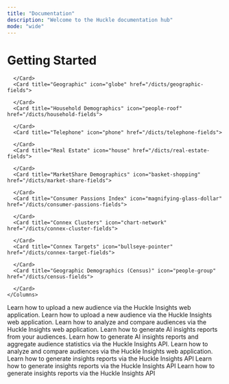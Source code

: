 ```yaml
---
title: "Documentation"
description: "Welcome to the Huckle documentation hub"
mode: "wide"
---
```


# Getting Started

<Steps>
  <Step title="Explore Our Data" titleSize="h2">
    <Columns cols={2}>
      <Card title="Primary Fields" icon="person" href="/dicts/primary-fields">
        
      </Card>
      <Card title="Geographic" icon="globe" href="/dicts/geographic-fields">
        
      </Card>
      <Card title="Household Demographics" icon="people-roof" href="/dicts/household-fields">
        
      </Card>
      <Card title="Telephone" icon="phone" href="/dicts/telephone-fields">
        
      </Card>
      <Card title="Real Estate" icon="house" href="/dicts/real-estate-fields">
        
      </Card>
      <Card title="MarketShare Demographics" icon="basket-shopping" href="/dicts/market-share-fields">
        
      </Card>
      <Card title="Consumer Passions Index" icon="magnifying-glass-dollar" href="/dicts/consumer-passions-fields">
        
      </Card>
      <Card title="Connex Clusters" icon="chart-network" href="/dicts/connex-cluster-fields">
        
      </Card>
      <Card title="Connex Targets" icon="bullseye-pointer" href="/dicts/connex-target-fields">
        
      </Card>
      <Card title="Geographic Demographics (Census)" icon="people-group" href="/dicts/census-fields">
        
      </Card>
    </Columns>
  </Step>
  <Step title="Import Your Audiences" titleSize="h2">
    <Card title="Upload a File" icon="upload" horizontal="false" href="/dicts/">
      Learn how to upload a new audience via the Huckle Insights web application.
    </Card>
    <Card title="Integrate Via API" icon="cloud" horizontal="false" href="/dicts/">
      Learn how to upload a new audience via the Huckle Insights web application.
    </Card>
  </Step>
  <Step title="Analyze Results" icon="magnifying-glass" titleSize="h2">
    <Card title="Huckle Reports" icon="globe-pointer" horizontal="false" href="/dicts/">
      Learn how to analyze and compare audiences via the Huckle Insights web application.
    </Card>
    <Card title="AI Insights" icon="globe-pointer" horizontal="false" href="/dicts/">
      Learn how to generate AI insights reports from your audiences.
    </Card>
    <Card title="API Guide" icon="webhook" horizontal="false" href="/dicts/">
      Learn how to generate AI insights reports and aggregate audience statistics via the Huckle Insights API.
    </Card>
  </Step>
  <Step title="Discover Use Cases" titleSize="h2">
    <Card title="Targeted Advertising" icon="globe-pointer" horizontal="false" href="/dicts/">
      Learn how to analyze and compare audiences via the Huckle Insights web application.
    </Card>
    <Card title="Marketing Persona Development" icon="webhook" horizontal="false" href="/dicts/">
      Learn how to generate insights reports via the Huckle Insights API
    </Card>
    <Card title="Audience Insights" icon="webhook" horizontal="false" href="/dicts/">
      Learn how to generate insights reports via the Huckle Insights API
    </Card>
    <Card title="AI / Machine Learning" icon="webhook" horizontal="false" href="/dicts/">
      Learn how to generate insights reports via the Huckle Insights API
    </Card>
  </Step>
  <Step title="New Step">
    
  </Step>
</Steps>